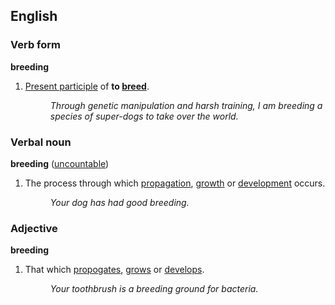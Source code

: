 ==English==
===Verb form===
'''breeding'''
# [[Present participle]] of '''to [[breed]]'''.
#:''Through genetic manipulation and harsh training, I am breeding a species of super-dogs to take over the world.''

===Verbal noun===
'''breeding''' ([[uncountable]])
# The process through which [[propagation]], [[growth]] or [[development]] occurs.
#:''Your dog has had good breeding.''

===Adjective===
'''breeding'''
# That which [[propogates]], [[grows]] or [[develops]].
#:''Your toothbrush is a breeding ground for bacteria.''